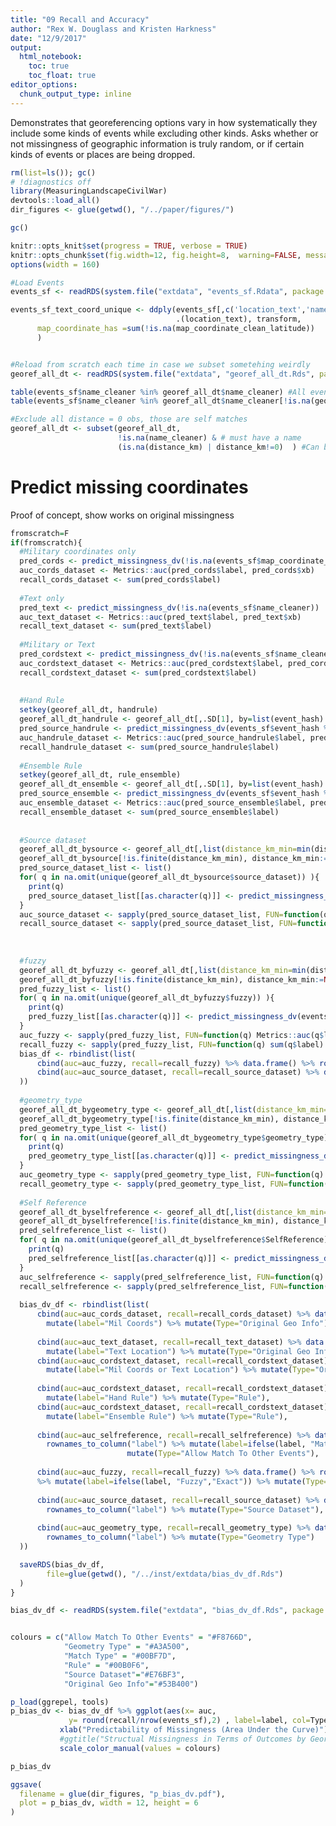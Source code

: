 ```yaml
---
title: "09 Recall and Accuracy"
author: "Rex W. Douglass and Kristen Harkness"
date: "12/9/2017"
output: 
  html_notebook:
    toc: true
    toc_float: true
editor_options: 
  chunk_output_type: inline
---
```


Demonstrates that georeferencing options vary in how systematically they include some kinds of events while excluding other kinds. Asks whether or not missingness of geographic information is truly random, or if certain kinds of events or places are being dropped.


```r
rm(list=ls()); gc()
# !diagnostics off
library(MeasuringLandscapeCivilWar)
devtools::load_all()
dir_figures <- glue(getwd(), "/../paper/figures/")

gc()

knitr::opts_knit$set(progress = TRUE, verbose = TRUE)
knitr::opts_chunk$set(fig.width=12, fig.height=8,  warning=FALSE, message=FALSE, cache=TRUE)
options(width = 160)

```


```r

#Load Events
events_sf <- readRDS(system.file("extdata", "events_sf.Rdata", package = "MeasuringLandscapeCivilWar")) 

events_sf_text_coord_unique <- ddply(events_sf[,c('location_text','name_clean','name_cleaner','document_district_clean','map_coordinate_clean_latitude','map_coordinate_clean_longitude')],
                                     .(location_text), transform,
      map_coordinate_has =sum(!is.na(map_coordinate_clean_latitude))
      )


#Reload from scratch each time in case we subset sometehing weirdly
georef_all_dt <- readRDS(system.file("extdata", "georef_all_dt.Rds", package = "MeasuringLandscapeCivilWar")) 

table(events_sf$name_cleaner %in% georef_all_dt$name_cleaner) #All events are in here
table(events_sf$name_cleaner %in% georef_all_dt$name_cleaner[!is.na(georef_all_dt$georef_b)]) #7,742 events with at least one gazeteer suggestion

#Exclude all distance = 0 obs, those are self matches
georef_all_dt <- subset(georef_all_dt, 
                        !is.na(name_cleaner) & # must have a name
                        (is.na(distance_km) | distance_km!=0)  ) #Can be either missing or not zero. Only thing we drop is zero because that's a self match
```


# Predict missing coordinates

Proof of concept, show works on original missingness


```r

fromscratch=F
if(fromscratch){
  #Military coordinates only
  pred_cords <- predict_missingness_dv(!is.na(events_sf$map_coordinate_clean_latitude))
  auc_cords_dataset <- Metrics::auc(pred_cords$label, pred_cords$xb)
  recall_cords_dataset <- sum(pred_cords$label)
  
  #Text only
  pred_text <- predict_missingness_dv(!is.na(events_sf$name_cleaner))
  auc_text_dataset <- Metrics::auc(pred_text$label, pred_text$xb)
  recall_text_dataset <- sum(pred_text$label)
  
  #Military or Text
  pred_cordstext <- predict_missingness_dv(!is.na(events_sf$name_cleaner) | !is.na(events_sf$map_coordinate_clean_latitude))
  auc_cordstext_dataset <- Metrics::auc(pred_cordstext$label, pred_cordstext$xb)
  recall_cordstext_dataset <- sum(pred_cordstext$label)
  
  
  #Hand Rule
  setkey(georef_all_dt, handrule)
  georef_all_dt_handrule <- georef_all_dt[,.SD[1], by=list(event_hash) ]
  pred_source_handrule <- predict_missingness_dv(events_sf$event_hash %in% georef_all_dt_handrule$event_hash)
  auc_handrule_dataset <- Metrics::auc(pred_source_handrule$label, pred_source_handrule$xb)
  recall_handrule_dataset <- sum(pred_source_handrule$label)
  
  #Ensemble Rule
  setkey(georef_all_dt, rule_ensemble)
  georef_all_dt_ensemble <- georef_all_dt[,.SD[1], by=list(event_hash) ]
  pred_source_ensemble <- predict_missingness_dv(events_sf$event_hash %in% georef_all_dt_ensemble$event_hash)
  auc_ensemble_dataset <- Metrics::auc(pred_source_ensemble$label, pred_source_ensemble$xb)
  recall_ensemble_dataset <- sum(pred_source_ensemble$label)
  
  
  #Source dataset
  georef_all_dt_bysource <- georef_all_dt[,list(distance_km_min=min(distance_km, na.rm=T) ),by=list(event_hash, source_dataset)] ; dim(georef_all_dt_bysource)
  georef_all_dt_bysource[!is.finite(distance_km_min), distance_km_min:=NA]
  pred_source_dataset_list <- list()
  for( q in na.omit(unique(georef_all_dt_bysource$source_dataset)) ){
    print(q)
    pred_source_dataset_list[[as.character(q)]] <- predict_missingness_dv(events_sf$event_hash %in% georef_all_dt_bysource[source_dataset==q & !is.na(distance_km_min)]$event_hash)
  }
  auc_source_dataset <- sapply(pred_source_dataset_list, FUN=function(q) Metrics::auc(q$label, q$xb))
  recall_source_dataset <- sapply(pred_source_dataset_list, FUN=function(q) sum(q$label) )
  
  
  
  #fuzzy
  georef_all_dt_byfuzzy <- georef_all_dt[,list(distance_km_min=min(distance_km, na.rm=T) ),by=list(event_hash, fuzzy)] ; dim(georef_all_dt_bysource)
  georef_all_dt_byfuzzy[!is.finite(distance_km_min), distance_km_min:=NA]
  pred_fuzzy_list <- list()
  for( q in na.omit(unique(georef_all_dt_byfuzzy$fuzzy)) ){
    print(q)
    pred_fuzzy_list[[as.character(q)]] <- predict_missingness_dv(events_sf$event_hash %in% georef_all_dt_byfuzzy[fuzzy==q & !is.na(distance_km_min)]$event_hash)
  }
  auc_fuzzy <- sapply(pred_fuzzy_list, FUN=function(q) Metrics::auc(q$label, q$xb))
  recall_fuzzy <- sapply(pred_fuzzy_list, FUN=function(q) sum(q$label) )
  bias_df <- rbindlist(list(
      cbind(auc=auc_fuzzy, recall=recall_fuzzy) %>% data.frame() %>% rownames_to_column("label") %>% mutate(Type="Fuzzy"),
      cbind(auc=auc_source_dataset, recall=recall_source_dataset) %>% data.frame() %>% rownames_to_column("label") %>% mutate(Type="Source Dataset") 
  ))
  
  #geometry_type
  georef_all_dt_bygeometry_type <- georef_all_dt[,list(distance_km_min=min(distance_km, na.rm=T) ),by=list(event_hash, geometry_type)] 
  georef_all_dt_bygeometry_type[!is.finite(distance_km_min), distance_km_min:=NA]
  pred_geometry_type_list <- list()
  for( q in na.omit(unique(georef_all_dt_bygeometry_type$geometry_type)) ){
    print(q)
    pred_geometry_type_list[[as.character(q)]] <- predict_missingness_dv(events_sf$event_hash %in% georef_all_dt_bygeometry_type[geometry_type==q & !is.na(distance_km_min)]$event_hash)
  }
  auc_geometry_type <- sapply(pred_geometry_type_list, FUN=function(q) Metrics::auc(q$label, q$xb))
  recall_geometry_type <- sapply(pred_geometry_type_list, FUN=function(q) sum(q$label) )
  
  #Self Reference
  georef_all_dt_byselfreference <- georef_all_dt[,list(distance_km_min=min(distance_km, na.rm=T) ),by=list(event_hash, SelfReference )] ; dim(georef_all_dt_bysource)
  georef_all_dt_byselfreference[!is.finite(distance_km_min), distance_km_min:=NA]
  pred_selfreference_list <- list()
  for( q in na.omit(unique(georef_all_dt_byselfreference$SelfReference)) ){
    print(q)
    pred_selfreference_list[[as.character(q)]] <- predict_missingness_dv(events_sf$event_hash %in% georef_all_dt_byselfreference[SelfReference==q & !is.na(distance_km_min)]$event_hash)
  }
  auc_selfreference <- sapply(pred_selfreference_list, FUN=function(q) Metrics::auc(q$label, q$xb))
  recall_selfreference <- sapply(pred_selfreference_list, FUN=function(q) sum(q$label) )
  
  bias_dv_df <- rbindlist(list(
      cbind(auc=auc_cords_dataset, recall=recall_cords_dataset) %>% data.frame() %>% rownames_to_column("label") %>% 
        mutate(label="Mil Coords") %>% mutate(Type="Original Geo Info"),
  
      cbind(auc=auc_text_dataset, recall=recall_text_dataset) %>% data.frame() %>% rownames_to_column("label") %>% 
        mutate(label="Text Location") %>% mutate(Type="Original Geo Info"),
      cbind(auc=auc_cordstext_dataset, recall=recall_cordstext_dataset) %>% data.frame() %>% rownames_to_column("label") %>% 
        mutate(label="Mil Coords or Text Location") %>% mutate(Type="Original Geo Info"),
  
      cbind(auc=auc_cordstext_dataset, recall=recall_cordstext_dataset) %>% data.frame() %>% rownames_to_column("label") %>% 
        mutate(label="Hand Rule") %>% mutate(Type="Rule"),
      cbind(auc=auc_cordstext_dataset, recall=recall_cordstext_dataset) %>% data.frame() %>% rownames_to_column("label") %>% 
        mutate(label="Ensemble Rule") %>% mutate(Type="Rule"),
          
      cbind(auc=auc_selfreference, recall=recall_selfreference) %>% data.frame() %>% 
        rownames_to_column("label") %>% mutate(label=ifelse(label, "Match to Other Events","No Match to Other Events")) %>% 
                          mutate(Type="Allow Match To Other Events"),
      
      cbind(auc=auc_fuzzy, recall=recall_fuzzy) %>% data.frame() %>% rownames_to_column("label") 
      %>% mutate(label=ifelse(label, "Fuzzy","Exact")) %>% mutate(Type="Match Type"),
      
      cbind(auc=auc_source_dataset, recall=recall_source_dataset) %>% data.frame() %>% 
        rownames_to_column("label") %>% mutate(Type="Source Dataset"),
      
      cbind(auc=auc_geometry_type, recall=recall_geometry_type) %>% data.frame() %>% 
        rownames_to_column("label") %>% mutate(Type="Geometry Type")
  ))

  saveRDS(bias_dv_df,
        file=glue(getwd(), "/../inst/extdata/bias_dv_df.Rds")
  )
}

```



```r


bias_dv_df <- readRDS(system.file("extdata", "bias_dv_df.Rds", package = "MeasuringLandscapeCivilWar"))


colours = c("Allow Match To Other Events" = "#F8766D",
            "Geometry Type" = "#A3A500",
            "Match Type" = "#00BF7D",
            "Rule" = "#00B0F6",
            "Source Dataset"="#E76BF3",
            "Original Geo Info"="#53B400") 

p_load(ggrepel, tools)
p_bias_dv <- bias_dv_df %>% ggplot(aes(x= auc,
             y= round(recall/nrow(events_sf),2) , label=label, col=Type)) + geom_text_repel(size=3) + theme_bw() +
           xlab("Predictability of Missingness (Area Under the Curve)") + ylab("Recall Ratio") +
           #ggtitle("Structual Missingness in Terms of Outcomes by Georeferencing Strategy")
           scale_color_manual(values = colours)

p_bias_dv

ggsave(
  filename = glue(dir_figures, "p_bias_dv.pdf"),
  plot = p_bias_dv, width = 12, height = 6
)

```




